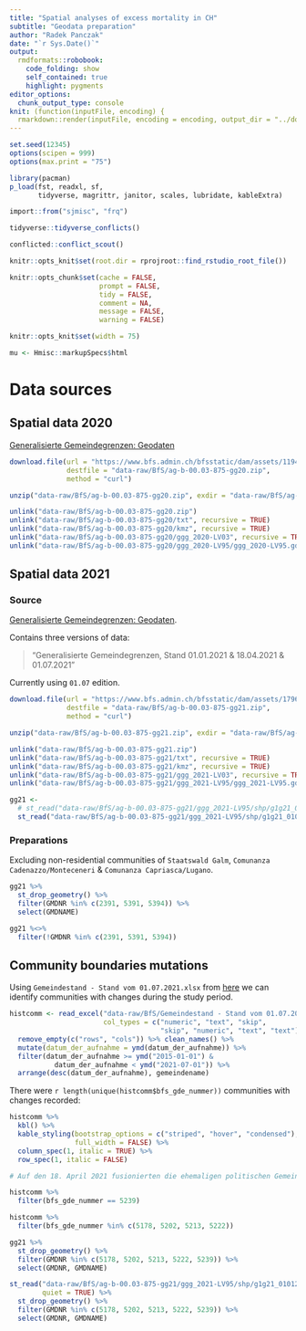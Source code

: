 ```yaml
---
title: "Spatial analyses of excess mortality in CH"
subtitle: "Geodata preparation"
author: "Radek Panczak"
date: "`r Sys.Date()`"
output:
  rmdformats::robobook:
    code_folding: show
    self_contained: true
    highlight: pygments
editor_options: 
  chunk_output_type: console
knit: (function(inputFile, encoding) {
  rmarkdown::render(inputFile, encoding = encoding, output_dir = "../docs") })
---
```


<!-- ----------------------------------------------------- -->

```r
set.seed(12345)
options(scipen = 999)
options(max.print = "75")

library(pacman)
p_load(fst, readxl, sf, 
       tidyverse, magrittr, janitor, scales, lubridate, kableExtra)

import::from("sjmisc", "frq")
```


```r
tidyverse::tidyverse_conflicts()

conflicted::conflict_scout()
```

```r
knitr::opts_knit$set(root.dir = rprojroot::find_rstudio_root_file())

knitr::opts_chunk$set(cache = FALSE,
                      prompt = FALSE,
                      tidy = FALSE,
                      comment = NA,
                      message = FALSE,
                      warning = FALSE)

knitr::opts_knit$set(width = 75)

mu <- Hmisc::markupSpecs$html
```

<!-- ----------------------------------------------------- -->

# Data sources 

## Spatial data 2020

[Generalisierte Gemeindegrenzen: Geodaten](https://www.bfs.admin.ch/bfs/de/home/dienstleistungen/geostat/geodaten-bundesstatistik/administrative-grenzen/generalisierte-gemeindegrenzen.assetdetail.11947559.html)

```r
download.file(url = "https://www.bfs.admin.ch/bfsstatic/dam/assets/11947559/master",
              destfile = "data-raw/BfS/ag-b-00.03-875-gg20.zip",
              method = "curl")

unzip("data-raw/BfS/ag-b-00.03-875-gg20.zip", exdir = "data-raw/BfS/ag-b-00.03-875-gg20")

unlink("data-raw/BfS/ag-b-00.03-875-gg20.zip")
unlink("data-raw/BfS/ag-b-00.03-875-gg20/txt", recursive = TRUE)
unlink("data-raw/BfS/ag-b-00.03-875-gg20/kmz", recursive = TRUE)
unlink("data-raw/BfS/ag-b-00.03-875-gg20/ggg_2020-LV03", recursive = TRUE)
unlink("data-raw/BfS/ag-b-00.03-875-gg20/ggg_2020-LV95/ggg_2020-LV95.gdb", recursive = TRUE)
```


## Spatial data 2021

### Source

[Generalisierte Gemeindegrenzen: Geodaten](https://www.bfs.admin.ch/bfs/de/home/dienstleistungen/geostat/geodaten-bundesstatistik/administrative-grenzen/generalisierte-gemeindegrenzen.assetdetail.17964056.html).  

Contains three versions of data:  

> "Generalisierte Gemeindegrenzen, Stand 01.01.2021 & 18.04.2021 & 01.07.2021"	

Currently using `01.07` edition.  

```r
download.file(url = "https://www.bfs.admin.ch/bfsstatic/dam/assets/17964056/master",
              destfile = "data-raw/BfS/ag-b-00.03-875-gg21.zip",
              method = "curl")

unzip("data-raw/BfS/ag-b-00.03-875-gg21.zip", exdir = "data-raw/BfS/ag-b-00.03-875-gg21")

unlink("data-raw/BfS/ag-b-00.03-875-gg21.zip")
unlink("data-raw/BfS/ag-b-00.03-875-gg21/txt", recursive = TRUE)
unlink("data-raw/BfS/ag-b-00.03-875-gg21/kmz", recursive = TRUE)
unlink("data-raw/BfS/ag-b-00.03-875-gg21/ggg_2021-LV03", recursive = TRUE)
unlink("data-raw/BfS/ag-b-00.03-875-gg21/ggg_2021-LV95/ggg_2021-LV95.gdb", recursive = TRUE)
```

```r
gg21 <- 
  # st_read("data-raw/BfS/ag-b-00.03-875-gg21/ggg_2021-LV95/shp/g1g21_01012021.shp")
  st_read("data-raw/BfS/ag-b-00.03-875-gg21/ggg_2021-LV95/shp/g1g21_01072021.shp") 
```

### Preparations

Excluding non-residential communities of `Staatswald Galm`, `Comunanza Cadenazzo/Monteceneri` & `Comunanza Capriasca/Lugano`.  

```r
gg21 %>% 
  st_drop_geometry() %>% 
  filter(GMDNR %in% c(2391, 5391, 5394)) %>% 
  select(GMDNAME)
```

```r
gg21 %<>% 
  filter(!GMDNR %in% c(2391, 5391, 5394))
```

## Community boundaries mutations

Using `Gemeindestand - Stand vom 01.07.2021.xlsx` from [here](https://www.agvchapp.bfs.admin.ch/de/home) we can identify communities with changes during the study period.  

```r
histcomm <- read_excel("data-raw/BfS/Gemeindestand - Stand vom 01.07.2021.xlsx", 
                       col_types = c("numeric", "text", "skip", 
                                     "skip", "numeric", "text", "text")) %>%
  remove_empty(c("rows", "cols")) %>% clean_names() %>% 
  mutate(datum_der_aufnahme = ymd(datum_der_aufnahme)) %>% 
  filter(datum_der_aufnahme >= ymd("2015-01-01") & 
           datum_der_aufnahme < ymd("2021-07-01")) %>% 
  arrange(desc(datum_der_aufnahme), gemeindename)
```

There were `r length(unique(histcomm$bfs_gde_nummer))` communities with changes recorded:  

```r
histcomm %>% 
  kbl() %>%
  kable_styling(bootstrap_options = c("striped", "hover", "condensed"),
                full_width = FALSE) %>% 
  column_spec(1, italic = TRUE) %>%
  row_spec(1, italic = FALSE)
```


```r
# Auf den 18. April 2021 fusionierten die ehemaligen politischen Gemeinden Croglio, Monteggio, Ponte Tresa und Sessa zur neuen politischen Gemeinde Tresa.

histcomm %>% 
  filter(bfs_gde_nummer == 5239)

histcomm %>% 
  filter(bfs_gde_nummer %in% c(5178, 5202, 5213, 5222))

gg21 %>% 
  st_drop_geometry() %>% 
  filter(GMDNR %in% c(5178, 5202, 5213, 5222, 5239)) %>% 
  select(GMDNR, GMDNAME)

st_read("data-raw/BfS/ag-b-00.03-875-gg21/ggg_2021-LV95/shp/g1g21_01012021.shp",
        quiet = TRUE) %>% 
  st_drop_geometry() %>% 
  filter(GMDNR %in% c(5178, 5202, 5213, 5222, 5239)) %>% 
  select(GMDNR, GMDNAME)
```


